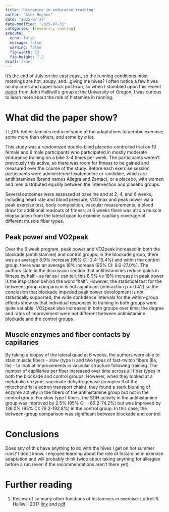 ```yaml
---
title: "Histamine in endurance training"
author: "Alex Hughes"
date: "2025-07-27"
date-modified: "2025-07-31"
categories: [research, running]
execute:
  echo: false
  message: false
  warning: false
  fig-width: 12
  fig-height: 7.2
draft: true
---
```


It's the end of July on the east coast, so the running conditions most mornings are hot, soupy, and...giving me hives? I often notice a few hives on my arms and upper back post-run, so when I stumbled upon this recent [paper](https://doi.org/10.1152/japplphysiol.00687.2024) from John Halliwill's group at the University of Oregon, I was curious to learn more about the role of histamine in running.

# What did the paper show?

TL;DR: Antihistamines reduced some of the adaptations to aerobic exercise; some more than others, and some by *a lot*. 

This study was a randomized double-blind placebo-controlled trial on 10 female and 6 male participants who participated in mostly moderate endurance training on a bike 3-4 times per week. The participants weren't previously this active, so there was room for fitness to be gained and measured over the course of the study. Before each exercise session, participants were administered fexofenadine or ranitidine, which are antihistamines (brand names Allegra and Zantac), or a placebo, with women and men distributed equally between the intervention and placebo groups.

Several outcomes were assessed at baseline and at 2, 4, and 6 weeks, including heart rate and blood pressure, VO2max and peak power via a peak exercise test, body composition, vascular measurements, a blood draw for additional readouts of fitness; at 6 weeks there was also a muscle biopsy taken from the lateral quad to examine capillary coverage of different muscle fiber types.

## Peak power and VO2peak

Over the 6 week program, peak power and VO2peak increased in both the blockade (antihistamine) and control groups: in the blockade group, there was an average 8.9% increase (95% CI: 2.4-15.4%) and within the control group, there was an average 18% increase (95% CI: 9.0-27.0%). The authors state in the discussion section that antihistamines reduce gains in fitness by half - as far as I can tell, this 8.9% vs 18% increase in peak power is the inspiration behind the word "half". However, the statistical test for the between-group comparison is not significant (interaction p = 0.42) so the conclusion that blockade impeded peak power development is not statistically supported; the wide confidence intervals for the within-group effects show us that individual responses to training in both groups were quite variable. VO2peak also increased in both groups over time; the degree and rates of improvement were not different between antihistamine blockade and the control groups.

## Muscle enzymes and fiber contacts by capillaries

By taking a biopsy of the lateral quad at 6 weeks, the authors were able to stain muscle fibers - slow (type I) and two types of fast-twitch fibers (IIa, IIx) - to look at improvements in vascular structure following training. The number of capillaries per fiber increased over time across all fiber types in both the blockade and control groups. However, when they looked at a metabolic enzyme, succinate dehydrogenase (complex II of the mitochondrial electron transport chain), they found a stark blunting of enzyme activity in the fibers of the antihistamine group but not in the control group. For slow type I fibers, the SDH activity in the antihistamine group was improved by 2.5% (95% CI: −69.2-74.2%) but was improved by 136.0% (95% CI: 79.2-192.8%) in the control group. In this case, the between-group comparison was significant between blockade and control.

# Conclusions

Does any of this have anything to do with the hives I get on hot summer runs? I don't know. I enjoyed learning about the role of histamine in exercise adaptation and will probably think twice about taking anything for allergies before a run (even if the recommendations aren't there yet). 

# Further reading

1. Review of so many other functions of histamines in exercise: Luttrell & Halliwill 2017 [link](https://doi.org/10.1249/JES.0000000000000093) and [pdf](paper.pdf)